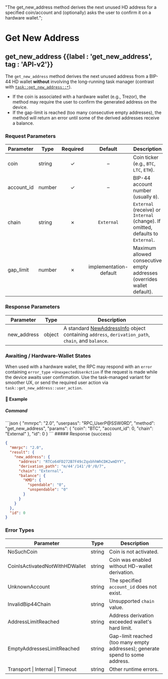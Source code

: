   "The get_new_address method derives the next unused HD address for a specified coin/account and (optionally) asks the user to confirm it on a hardware wallet.";

# Get New Address

## get\_new\_address {{label : 'get_new_address', tag : 'API-v2'}}

The `get_new_address` method derives the next unused address from a BIP-44 HD wallet **without** involving the long-running task manager
(contrast with [`task::get_new_address::*`](/komodo-defi-framework/api/v20/wallet/task_managed/get_new_address/)).

*   If the coin is associated with a hardware wallet (e.g., Trezor), the method may require the user to confirm the generated address on the device.
*   If the gap-limit is reached (too many consecutive empty addresses), the method will return an error until some of the derived addresses receive a balance.

### Request Parameters

| Parameter   | Type   | Required |         Default        | Description                                                                      |
| ----------- | ------ | :------: | :--------------------: | -------------------------------------------------------------------------------- |
| coin        | string |     ✓    |            –           | Coin ticker (e.g., `BTC`, `LTC`, `ETH`).                                         |
| account\_id | number |     ✓    |            –           | BIP-44 account number (usually `0`).                                             |
| chain       | string |     ✗    |       `External`       | `External` (receive) or `Internal` (change). If omitted, defaults to `External`. |
| gap\_limit  | number |     ✗    | implementation-default | Maximum allowed consecutive empty addresses (overrides wallet default).          |

### Response Parameters

| Parameter    | Type   | Description                                                                                                   |
| ------------ | ------ | ------------------------------------------------------------------------------------------------------------- |
| new\_address | object | A standard [NewAddressInfo](/komodo-defi-framework/api/common_structures/wallet/#new-address-info) object containing `address`, `derivation_path`, `chain`, and `balance`. |

### Awaiting / Hardware-Wallet States

When used with a hardware wallet, the RPC may respond with an `error` containing `error_type` =`UnexpectedUserAction` if the request is made while the device awaits user confirmation. Use the task-managed variant for smoother UX, or send the required user action via `task::get_new_address::user_action`.

#### 📌 Example

##### Command

<CodeGroup title="Get New Address" tag="POST" label="get_new_address" mm2MethodDecorate="true">
  ```json
  {
    "mmrpc": "2.0",
    "userpass": "RPC_UserP@SSW0RD",
    "method": "get_new_address",
    "params": {
      "coin": "BTC",
      "account_id": 0,
      "chain": "External"
    },
    "id": 0
  }
  ```
</CodeGroup>

<CollapsibleSection expandedText="Hide Response" collapsedText="Show Response">
  ##### Response (success)

  ```json
  {
    "mmrpc": "2.0",
    "result": {
      "new_address": {
        "address": "RTCo64FD272B7F49cZqxbhhWhCDK2wmDYY",
        "derivation_path": "m/44'/141'/0'/0/7",
        "chain": "External",
        "balance": {
          "KMD": {
            "spendable": "0",
            "unspendable": "0"
          }
        }
      }
    },
    "id": 0
  }
  ```
</CollapsibleSection>

### Error Types

| Parameter                        | Type   | Description                                                                   |
| -------------------------------- | ------ | ----------------------------------------------------------------------------- |
| NoSuchCoin                       | string | Coin is not activated.                                                        |
| CoinIsActivatedNotWithHDWallet   | string | Coin was enabled without HD-wallet derivation.                                |
| UnknownAccount                   | string | The specified `account_id` does not exist.                                    |
| InvalidBip44Chain                | string | Unsupported `chain` value.                                                    |
| AddressLimitReached              | string | Address derivation exceeded wallet's hard limit.                              |
| EmptyAddressesLimitReached       | string | Gap-limit reached (too many empty addresses); generate spend to some address. |
| Transport \| Internal \| Timeout | string | Other runtime errors.                                                         |
